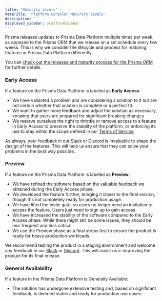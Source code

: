 ```yaml
---
title: 'Maturity levels'
metaTitle: 'Platform Console: Maturity levels'
description: ''
displayed_sidebar: platformSidebar
---
```


<TopBlock>

Prisma releases updates to Prisma Data Platform multiple times per week, as opposed to the Prisma ORM that we release on a set schedule every few weeks. This is why we consider the lifecycle and process for maturing features in Prisma Data Platform differently.

You can [check out the releases and maturity process for the Prisma ORM](/orm/more/releases) for further details.

</TopBlock>

### Early Access

If a feature on the Prisma Data Platform is labeled as **Early Access**:

- We have validated a problem and are considering a solution to it but are not certain whether that solution is complete or a perfect fit.
- We want to gather more feedback and adjust the solution as necessary, knowing that users are prepared for significant breaking changes
- We reserve ourselves the right to throttle or remove access to a feature in Early Access to preserve the stability of the platform, or enforcing its use to stay within the scope defined in our [Terms of Service](https://pris.ly/privacy).

As always, your feedback in our [Slack](https://slack.prisma.io/) or [Discord](https://pris.ly/discord) is invaluable to shape the design of the features. This will help us ensure that they can solve your problems in the best way possible.

### Preview

If a feature on the Prisma Data Platform is labeled as **Preview**:

- We have refined the software based on the valuable feedback we obtained during the Early Access phase.
- We developed the feature further, bringing it closer to the final version, though it's not completely ready for production usage.
- We have lifted the invite gate, so users no longer need an invitation to access the feature. Users just need to sign up to gain access.
- We have increased the stability of the software compared to the Early Access phase. While there might still be some issues, they should be less frequent and less critical.
- We use the Preview phase as a final stress test to ensure the product is ready for heavy production workloads.

We recommend testing the product in a staging environment and welcome any feedback in our [Slack](https://slack.prisma.io/) or [Discord](https://pris.ly/discord). This will assist us in improving the product for its final release.

### General Availability

If a feature in the Prisma Data Platform is Generally Available:

- The solution has undergone extensive testing and, based on significant feedback, is deemed stable and ready for production use cases.

